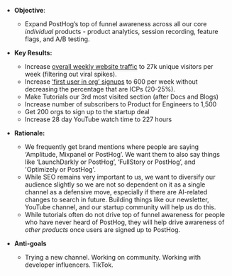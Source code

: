 * **Objective**:
    * Expand PostHog’s top of funnel awareness across all our core _individual_ products - product analytics, session recording, feature flags, and A/B testing.

* **Key Results:**
    * Increase [overall weekly website traffic](https://app.posthog.com/insights/hg6kfoIG) to 27k unique visitors per week (filtering out viral spikes).
    * Increase [‘first user in org’ signups](https://app.posthog.com/insights/EwWz7QuV) to 600 per week without decreasing the percentage that are ICPs (20-25%).
    * Make Tutorials our 3rd most visited section (after Docs and Blogs)
    * Increase number of subscribers to Product for Engineers to 1,500
    * Get 200 orgs to sign up to the startup deal
    * Increase 28 day YouTube watch time to 227 hours

* **Rationale:**
    * We frequently get brand mentions where people are saying ‘Amplitude, Mixpanel or PostHog’. We want them to also say things like ‘LaunchDarkly or PostHog’, ‘FullStory or PostHog’, and 'Optimizely or PostHog'.
    * While SEO remains very important to us, we want to diversify our audience slightly so we are not so dependent on it as a single channel as a defensive move, especially if there are AI-related changes to search in future. Building things like our newsletter, YouTube channel, and our startup community will help us do this. 
    * While tutorials often do not drive top of funnel awareness for people who have never heard of PostHog, they will help drive awareness of _other products_ once users are signed up to PostHog. 

* **Anti-goals** 
    * Trying a new channel. Working on community. Working with developer influencers. TikTok. 
